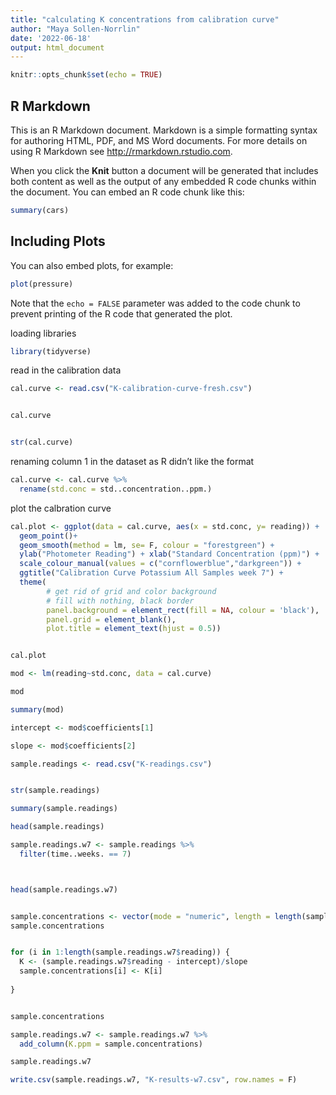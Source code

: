 ```yaml
---
title: "calculating K concentrations from calibration curve"
author: "Maya Sollen-Norrlin"
date: '2022-06-18'
output: html_document
---
```


```r
knitr::opts_chunk$set(echo = TRUE)
```

## R Markdown

This is an R Markdown document. Markdown is a simple formatting syntax for authoring HTML, PDF, and MS Word documents. For more details on using R Markdown see <http://rmarkdown.rstudio.com>.

When you click the **Knit** button a document will be generated that includes both content as well as the output of any embedded R code chunks within the document. You can embed an R code chunk like this:

```r
summary(cars)
```

## Including Plots

You can also embed plots, for example:

```r
plot(pressure)
```

Note that the `echo = FALSE` parameter was added to the code chunk to prevent printing of the R code that generated the plot.

loading libraries
```r

library(tidyverse)

```
read in the calibration data
```r

cal.curve <- read.csv("K-calibration-curve-fresh.csv")


cal.curve


str(cal.curve)
```


renaming column 1 in the dataset as R didn't like the format
```r

cal.curve <- cal.curve %>%
  rename(std.conc = std..concentration..ppm.)


```

plot the calbration curve
```r

cal.plot <- ggplot(data = cal.curve, aes(x = std.conc, y= reading)) +
  geom_point()+
  geom_smooth(method = lm, se= F, colour = "forestgreen") +
  ylab("Photometer Reading") + xlab("Standard Concentration (ppm)") +
  scale_colour_manual(values = c("cornflowerblue","darkgreen")) +
  ggtitle("Calibration Curve Potassium All Samples week 7") +
  theme(
		# get rid of grid and color background
		# fill with nothing, black border
		panel.background = element_rect(fill = NA, colour = 'black'),
		panel.grid = element_blank(),
		plot.title = element_text(hjust = 0.5))


cal.plot

```

```r

mod <- lm(reading~std.conc, data = cal.curve)

mod

```
```r

summary(mod)

```

```r

intercept <- mod$coefficients[1]

slope <- mod$coefficients[2]


```



```r
sample.readings <- read.csv("K-readings.csv")


str(sample.readings)
```

```r
summary(sample.readings)
```
```r
head(sample.readings)

```


```r

sample.readings.w7 <- sample.readings %>%
  filter(time..weeks. == 7)



head(sample.readings.w7)



```


```r

sample.concentrations <- vector(mode = "numeric", length = length(sample.readings.w7$reading))
sample.concentrations


for (i in 1:length(sample.readings.w7$reading)) {
  K <- (sample.readings.w7$reading - intercept)/slope
  sample.concentrations[i] <- K[i]
  
}


sample.concentrations

sample.readings.w7 <- sample.readings.w7 %>%
  add_column(K.ppm = sample.concentrations)

sample.readings.w7

```


```r

write.csv(sample.readings.w7, "K-results-w7.csv", row.names = F)


```








